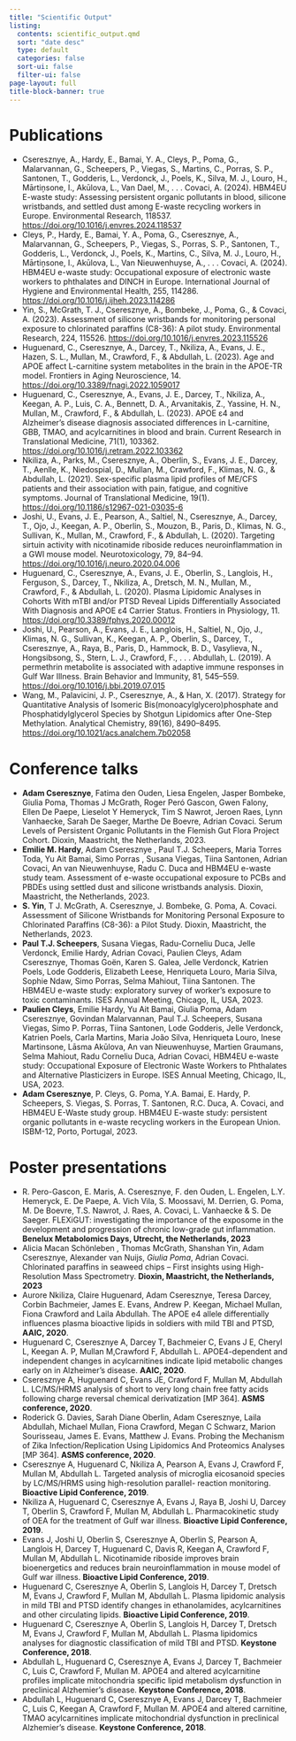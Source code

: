 ```yaml
---
title: "Scientific Output"
listing:
  contents: scientific_output.qmd
  sort: "date desc"
  type: default
  categories: false
  sort-ui: false
  filter-ui: false
page-layout: full
title-block-banner: true
---
```


# Publications

* Cseresznye, A., Hardy, E., Bamai, Y. A., Cleys, P., Poma, G., Malarvannan, G., Scheepers, P., Viegas, S., Martins, C., Porras, S. P., Santonen, T., Godderis, L., Verdonck, J., Poels, K., Silva, M. J., Louro, H., Mārtiņsone, I., Akūlova, L., Van Dael, M., . . . Covaci, A. (2024). HBM4EU E-waste study: Assessing persistent organic pollutants in blood, silicone wristbands, and settled dust among E-waste recycling workers in Europe. Environmental Research, 118537. [https://doi.org/10.1016/j.envres.2024.118537](https://doi.org/10.1016/j.envres.2024.118537)
* Cleys, P., Hardy, E., Bamai, Y. A., Poma, G., Cseresznye, A., Malarvannan, G., Scheepers, P., Viegas, S., Porras, S. P., Santonen, T., Godderis, L., Verdonck, J., Poels, K., Martins, C., Silva, M. J., Louro, H., Mārtiņsone, I., Akūlova, L., Van Nieuwenhuyse, A., . . . Covaci, A. (2024). HBM4EU e-waste study: Occupational exposure of electronic waste workers to phthalates and DINCH in Europe. International Journal of Hygiene and Environmental Health, 255, 114286. [https://doi.org/10.1016/j.ijheh.2023.114286](https://doi.org/10.1016/j.ijheh.2023.114286)
* Yin, S., McGrath, T. J., Cseresznye, A., Bombeke, J., Poma, G., & Covaci, A. (2023). Assessment of silicone wristbands for monitoring personal exposure to chlorinated paraffins (C8-36): A pilot study. Environmental Research, 224, 115526. [https://doi.org/10.1016/j.envres.2023.115526](https://doi.org/10.1016/j.envres.2023.115526)
* Huguenard, C., Cseresznye, A., Darcey, T., Nkiliza, A., Evans, J. E., Hazen, S. L., Mullan, M., Crawford, F., & Abdullah, L. (2023). Age and APOE affect L-carnitine system metabolites in the brain in the APOE-TR model. Frontiers in Aging Neuroscience, 14. [https://doi.org/10.3389/fnagi.2022.1059017](https://doi.org/10.3389/fnagi.2022.1059017)
* Huguenard, C., Cseresznye, A., Evans, J. E., Darcey, T., Nkiliza, A., Keegan, A. P., Luis, C. A., Bennett, D. A., Arvanitakis, Z., Yassine, H. N., Mullan, M., Crawford, F., & Abdullah, L. (2023). APOE ε4 and Alzheimer’s disease diagnosis associated differences in L-carnitine, GBB, TMAO, and acylcarnitines in blood and brain. Current Research in Translational Medicine, 71(1), 103362. [https://doi.org/10.1016/j.retram.2022.103362](https://doi.org/10.1016/j.retram.2022.103362)
* Nkiliza, A., Parks, M., Cseresznye, A., Oberlin, S., Evans, J. E., Darcey, T., Aenlle, K., Niedospial, D., Mullan, M., Crawford, F., Klimas, N. G., & Abdullah, L. (2021). Sex-specific plasma lipid profiles of ME/CFS patients and their association with pain, fatigue, and cognitive symptoms. Journal of Translational Medicine, 19(1). [https://doi.org/10.1186/s12967-021-03035-6](https://doi.org/10.1186/s12967-021-03035-6)
* Joshi, U., Evans, J. E., Pearson, A., Saltiel, N., Cseresznye, A., Darcey, T., Ojo, J., Keegan, A. P., Oberlin, S., Mouzon, B., Paris, D., Klimas, N. G., Sullivan, K., Mullan, M., Crawford, F., & Abdullah, L. (2020). Targeting sirtuin activity with nicotinamide riboside reduces neuroinflammation in a GWI mouse model. Neurotoxicology, 79, 84–94. [https://doi.org/10.1016/j.neuro.2020.04.006](https://doi.org/10.1016/j.neuro.2020.04.006)
* Huguenard, C., Cseresznye, A., Evans, J. E., Oberlin, S., Langlois, H., Ferguson, S., Darcey, T., Nkiliza, A., Dretsch, M. N., Mullan, M., Crawford, F., & Abdullah, L. (2020). Plasma Lipidomic Analyses in Cohorts With mTBI and/or PTSD Reveal Lipids Differentially Associated With Diagnosis and APOE ε4 Carrier Status. Frontiers in Physiology, 11. [https://doi.org/10.3389/fphys.2020.00012](https://doi.org/10.3389/fphys.2020.00012)
* Joshi, U., Pearson, A., Evans, J. E., Langlois, H., Saltiel, N., Ojo, J., Klimas, N. G., Sullivan, K., Keegan, A. P., Oberlin, S., Darcey, T., Cseresznye, A., Raya, B., Paris, D., Hammock, B. D., Vasylieva, N., Hongsibsong, S., Stern, L. J., Crawford, F., . . . Abdullah, L. (2019). A permethrin metabolite is associated with adaptive immune responses in Gulf War Illness. Brain Behavior and Immunity, 81, 545–559. [https://doi.org/10.1016/j.bbi.2019.07.015](https://doi.org/10.1016/j.bbi.2019.07.015)
* Wang, M., Palavicini, J. P., Cseresznye, A., & Han, X. (2017). Strategy for Quantitative Analysis of Isomeric Bis(monoacylglycero)phosphate and Phosphatidylglycerol Species by Shotgun Lipidomics after One-Step Methylation. Analytical Chemistry, 89(16), 8490–8495. [https://doi.org/10.1021/acs.analchem.7b02058](https://doi.org/10.1021/acs.analchem.7b02058)


# Conference talks

* **Adam Cseresznye**, Fatima den Ouden, Liesa Engelen, Jasper Bombeke, Giulia Poma, Thomas J McGrath, Roger Peró Gascon, Gwen Falony, Ellen De Paepe, Lieselot Y Hemeryck, Tim S Nawrot, Jeroen Raes, Lynn Vanhaecke, Sarah De Saeger, Marthe De Boevre, Adrian Covaci. Serum Levels of Persistent Organic Pollutants in the Flemish Gut Flora Project Cohort. Dioxin, Maastricht, the Netherlands, 2023.  
* **Emilie M. Hardy**, Adam Cseresznye , Paul T.J. Scheepers, Maria Torres Toda, Yu Ait Bamai, Simo Porras , Susana Viegas, Tiina Santonen, Adrian Covaci, An van Nieuwenhuyse, Radu C. Duca and HBM4EU e-waste study team. Assessment of e-waste occupational exposure to PCBs and PBDEs using settled dust and silicone wristbands analysis. Dioxin, Maastricht, the Netherlands, 2023.  
* **S. Yin**, T J. McGrath, A. Cseresznye, J. Bombeke, G. Poma, A. Covaci. Assessment of Silicone Wristbands for Monitoring Personal Exposure to Chlorinated
Paraffins (C8-36): a Pilot Study. Dioxin, Maastricht, the Netherlands, 2023.  
* **Paul T.J. Scheepers**, Susana Viegas, Radu-Corneliu Duca, Jelle Verdonck, Emilie Hardy, Adrian Covaci, Paulien Cleys, Adam Cseresznye, Thomas Goën, Karen S. Galea, Jelle Verdonck, Katrien Poels, Lode Godderis, Elizabeth Leese, Henriqueta Louro, Maria Silva, Sophie Ndaw, Simo Porras, Selma Mahiout, Tiina Santonen. The HBM4EU e-waste study: exploratory survey of worker’s exposure to toxic contaminants. ISES Annual Meeting, Chicago, IL, USA, 2023.  
* **Paulien Cleys**, Emilie Hardy, Yu Ait Bamai, Giulia Poma, Adam Cseresznye, Govindan Malarvannan, Paul T.J. Scheepers, Susana Viegas, Simo P. Porras, Tiina Santonen, Lode Godderis, Jelle Verdonck, Katrien Poels, Carla Martins, Maria João Silva, Henriqueta Louro, Inese Martinsone, Lāsma Akūlova, An van Nieuwenhuyse, Martien Graumans, Selma Mahiout, Radu Corneliu Duca, Adrian Covaci, HBM4EU e-waste study: Occupational Exposure of Electronic Waste Workers to Phthalates and Alternative Plasticizers in Europe. ISES Annual Meeting, Chicago, IL, USA, 2023.  
* **Adam Cseresznye**, P. Cleys, G. Poma, Y.A. Bamai, E. Hardy, P. Scheepers, S. Viegas, S. Porras, T. Santonen, R.C. Duca, A. Covaci, and HBM4EU E-Waste study group. HBM4EU E-waste study: persistent organic pollutants in e-waste recycling workers in the European Union. ISBM-12, Porto, Portugal, 2023. 


# Poster presentations

* R. Pero-Gascon, E. Maris, A. Cseresznye, F. den Ouden, L. Engelen, L.Y. Hemeryck, E. De Paepe, A. Vich Vila, S. Moossavi, M. Derrien, G. Poma, M. De Boevre, T.S. Nawrot, J. Raes, A. Covaci, L. Vanhaecke & S. De Saeger. FLEXiGUT: investigating the importance of the exposome in the development and progression of chronic low-grade gut inflammation. **Benelux Metabolomics Days, Utrecht, the Netherlands, 2023**
* Alicia Macan Schönleben , Thomas McGrath, Shanshan Yin, Adam Cseresznye, Alexander van Nuijs, *Giulia Poma*, Adrian Covaci. Chlorinated paraffins in seaweed chips – First insights using High-Resolution Mass Spectrometry. **Dioxin, Maastricht, the Netherlands, 2023**     
* Aurore Nkiliza, Claire Huguenard, Adam Cseresznye, Teresa Darcey, Corbin Bachmeier, James E. Evans, Andrew P. Keegan, Michael Mullan, Fiona Crawford and Laila Abdullah. The APOE e4 allele differentially influences plasma bioactive lipids in soldiers with mild TBI and PTSD, **AAIC, 2020**. 
* Huguenard C, Cseresznye A, Darcey T, Bachmeier C, Evans J E, Cheryl L, Keegan A. P, Mullan M,Crawford F, Abdullah L. APOE4-dependent and independent changes in acylcarnitines indicate lipid metabolic changes early on in Alzheimer’s disease. **AAIC, 2020**. 
* Cseresznye A, Huguenard C, Evans JE, Crawford F, Mullan M, Abdullah L. LC/MS/HRMS analysis of short to very long chain free fatty acids following charge reversal chemical derivatization [MP 364]. **ASMS conference, 2020**. 
*  Roderick G. Davies, Sarah Diane Oberlin, Adam Cseresznye, Laila Abdullah, Michael Mullan, Fiona Crawford, Megan C Schwarz, Marion Sourisseau, James E. Evans, Matthew J. Evans. Probing the Mechanism of Zika Infection/Replication Using Lipidomics And Proteomics Analyses [MP 364]. **ASMS conference, 2020**.
*  Cseresznye A, Huguenard C, Nkiliza A, Pearson A, Evans J, Crawford F, Mullan M, Abdullah L. Targeted analysis of microglia eicosanoid species by LC/MS/HRMS using high-resolution parallel- reaction monitoring. **Bioactive Lipid Conference, 2019**.
*  Nkiliza A, Huguenard C, Cseresznye A, Evans J, Raya B, Joshi U, Darcey T, Oberlin S, Crawford F, Mullan M, Abdullah L. Pharmacokinetic study of OEA for the treatment of Gulf war illness. **Bioactive Lipid Conference, 2019**.
* Evans J, Joshi U, Oberlin S, Cseresznye A, Oberlin S, Pearson A, Langlois H, Darcey T, Huguenard C, Davis R, Keegan A, Crawford F, Mullan M, Abdullah L. Nicotinamide riboside improves brain bioenergetics and reduces brain neuroinflammation in mouse model of Gulf war illness. **Bioactive Lipid Conference, 2019**.
* Huguenard C, Cseresznye A, Oberlin S, Langlois H, Darcey T, Dretsch M, Evans J, Crawford F, Mullan M, Abdullah L. Plasma lipidomic analysis in mild TBI and PTSD identify changes in ethanolamides, acylcarnitines and other circulating lipids. **Bioactive Lipid Conference, 2019**. 
* Huguenard C, Cseresznye A, Oberlin S, Langlois H, Darcey T, Dretsch M, Evans J, Crawford F, Mullan M, Abdullah L. Plasma lipidomics analyses for diagnostic classification of mild TBI and PTSD. **Keystone Conference, 2018**. 
* Abdullah L, Huguenard C, Cseresznye A, Evans J, Darcey T, Bachmeier C, Luis C, Crawford F, Mullan M. APOE4 and altered acylcarnitine profiles implicate mitochondria specific lipid metabolism dysfunction in preclinical Alzhemier’s disease. **Keystone Conference, 2018**. 
* Abdullah L, Huguenard C, Cseresznye A, Evans J, Darcey T, Bachmeier C, Luis C, Keegan A, Crawford F, Mullan M. APOE4 and altered carnitine, TMAO acylcarnitines implicate mitochondrial dysfunction in preclinical Alzhemier’s disease. **Keystone Conference, 2018**.

